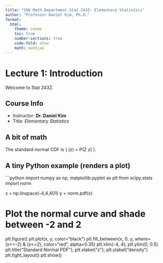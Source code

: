 ```yaml
---
title: "SOU Math Department Stat 243Z: Elementary Statistics"
author: "Professor Daniel Kim, Ph.D."
format:
  html:
    theme: cosmo
    toc: true
    number-sections: true
    code-fold: show
    math: mathjax
---
```


# Lecture 1: Introduction

Welcome to Stat 243Z.

## Course Info
- Instructor: **Dr. Daniel Kim**
- Title: *Elementary Statistics*

## A bit of math
The standard normal CDF is \( \Phi(z) = P(Z \le z) \).

## A tiny Python example (renders a plot)
```python
import numpy as np, matplotlib.pyplot as plt
from scipy.stats import norm

x = np.linspace(-4,4,401)
y = norm.pdf(x)

# Plot the normal curve and shade between -2 and 2
plt.figure()
plt.plot(x, y, color="black")
plt.fill_between(x, 0, y, where=(x>=-2) & (x<=2), color="red", alpha=0.35)
plt.xlim(-4, 4); plt.ylim(0, 0.5)
plt.title("Standard Normal PDF"); plt.xlabel("z"); plt.ylabel("density")
plt.tight_layout()
plt.show()
